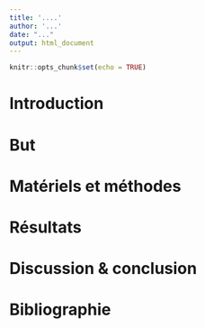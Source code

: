 ```yaml
---
title: '....'
author: '...'
date: "..."
output: html_document
---
```


```r
knitr::opts_chunk$set(echo = TRUE)
```

# Introduction

# But

# Matériels et méthodes

# Résultats

# Discussion & conclusion

# Bibliographie

